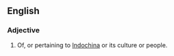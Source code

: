 {{also|Indo-Chinese}}
==English==

===Adjective===
{{en-adj|-}}

# Of, or pertaining to [[Indochina]] or its culture or people.